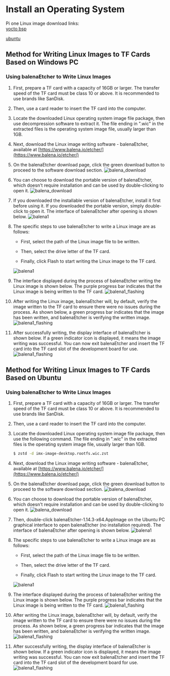 # Install an Operating System

Pi one Linux image download links:  
[yocto bsp](https://drive.google.com/drive/folders/1DeiQxV0aQYxEGHuIq0V043Mfd73IX5uA?usp=drive_link)

[ubuntu](https://drive.google.com/drive/folders/1DeiQxV0aQYxEGHuIq0V043Mfd73IX5uA?usp=drive_link)

## Method for Writing Linux Images to TF Cards Based on Windows PC

### Using balenaEtcher to Write Linux Images

1. First, prepare a TF card with a capacity of 16GB or larger. The transfer speed of the TF card must be class 10 or above. It is recommended to use brands like SanDisk.

2. Then, use a card reader to insert the TF card into the computer.

3. Locate the downloaded Linux operating system image file package, then use decompression software to extract it. The file ending in ".wic" in the extracted files is the operating system image file, usually larger than 1GB.

4. Next, download the Linux image writing software - balenaEtcher, available at
[https://www.balena.io/etcher/](https://www.balena.io/etcher/)

5. On the balenaEtcher download page, click the green download button to proceed to the software download section.
![balena_download](/img/imx8mp/getting-started/install/balena_download.png)

6. You can choose to download the portable version of balenaEtcher, which doesn't require installation and can be used by double-clicking to open it.
![balena_download](/img/imx8mp/getting-started/install/balena_download1.png)

7. If you downloaded the installable version of balenaEtcher, install it first before using it. If you downloaded the portable version, simply double-click to open it. The interface of balenaEtcher after opening is shown below.
![balena1](/img/imx8mp/getting-started/install/balenaEtcher_001.png)

8. The specific steps to use balenaEtcher to write a Linux image are as follows:

    - First, select the path of the Linux image file to be written.

    - Then, select the drive letter of the TF card.

    - Finally, click Flash to start writing the Linux image to the TF card.

    ![balena1](/img/imx8mp/getting-started/install/balenaEtcher_002.png)

9. The interface displayed during the process of balenaEtcher writing the Linux image is shown below. The purple progress bar indicates that the Linux image is being written to the TF card.
![balena1_flashing](/img/imx8mp/getting-started/install/balenaEtcher_Flashing.png)

10. After writing the Linux image, balenaEtcher will, by default, verify the image written to the TF card to ensure there were no issues during the process. As shown below, a green progress bar indicates that the image has been written, and balenaEtcher is verifying the written image.
![balena1_flashing](/img/imx8mp/getting-started/install/balenaEtcher_Validating.png)

11. After successfully writing, the display interface of balenaEtcher is shown below. If a green indicator icon is displayed, it means the image writing was successful. You can now exit balenaEtcher and insert the TF card into the TF card slot of the development board for use.
![balena1_flashing](/img/imx8mp/getting-started/install/balenaEtcher_003.png)

## Method for Writing Linux Images to TF Cards Based on Ubuntu

### Using balenaEtcher to Write Linux Images

1. First, prepare a TF card with a capacity of 16GB or larger. The transfer speed of the TF card must be class 10 or above. It is recommended to use brands like SanDisk.

2. Then, use a card reader to insert the TF card into the computer.

3. Locate the downloaded Linux operating system image file package, then use the following command. The file ending in ".wic" in the extracted files is the operating system image file, usually larger than 1GB.
    ```bash
    $ zstd -d imx-image-desktop.rootfs.wic.zst 
    ```

4. Next, download the Linux image writing software - balenaEtcher, available at
[https://www.balena.io/etcher/](https://www.balena.io/etcher/)

5. On the balenaEtcher download page, click the green download button to proceed to the software download section.
![balena_download](/img/imx8mp/getting-started/install/balena_download.png)

6. You can choose to download the portable version of balenaEtcher, which doesn't require installation and can be used by double-clicking to open it.
![balena_download](/img/imx8mp/getting-started/install/balena_download_ubuntu.png)

7. Then, double-click balenaEtcher-1.14.3-x64.AppImage on the Ubuntu PC graphical interface to open balenaEtcher (no installation required). The interface of balenaEtcher after opening is shown below.
![balena1](/img/imx8mp/getting-started/install/balenaEtcher_001.png)

8. The specific steps to use balenaEtcher to write a Linux image are as follows:

    - First, select the path of the Linux image file to be written.

    - Then, select the drive letter of the TF card.

    - Finally, click Flash to start writing the Linux image to the TF card.

    ![balena1](/img/imx8mp/getting-started/install/balenaEtcher_002.png)

9. The interface displayed during the process of balenaEtcher writing the Linux image is shown below. The purple progress bar indicates that the Linux image is being written to the TF card.
![balena1_flashing](/img/imx8mp/getting-started/install/balenaEtcher_Flashing.png)

10. After writing the Linux image, balenaEtcher will, by default, verify the image written to the TF card to ensure there were no issues during the process. As shown below, a green progress bar indicates that the image has been written, and balenaEtcher is verifying the written image.
![balena1_flashing](/img/imx8mp/getting-started/install/balenaEtcher_Validating.png)

11. After successfully writing, the display interface of balenaEtcher is shown below. If a green indicator icon is displayed, it means the image writing was successful. You can now exit balenaEtcher and insert the TF card into the TF card slot of the development board for use.
![balena1_flashing](/img/imx8mp/getting-started/install/balenaEtcher_003.png)
